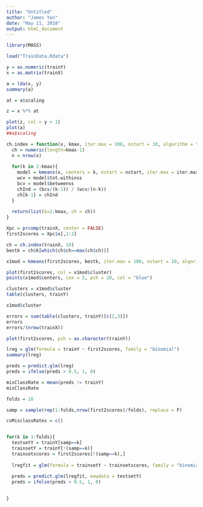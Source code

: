 ---
title: "Untitled"
author: "James Yan"
date: "May 11, 2018"
output: html_document
---

```{r}
library(MASS)

load("TrainData.Rdata")

y = as.numeric(trainY)
x = as.matrix(trainX)

a = lda(x, y)
summary(a)

at = a$scaling

z = x %*% at

plot(z, col = y + 1)
plot(a)
##a$scaling
```

```{r}

ch.index = function(x, kmax, iter.max = 100, nstart = 10, algorithm = "Lloyd"){
  ch = numeric(length=kmax-1)
  n = nrow(x)
  
  for(k in 2:kmax){
    model = kmeans(x, centers = k, nstart = nstart, iter.max = iter.max, algorithm = algorithm)
    wcv = model$tot.withinss
    bcv = model$betweenss
    chInd = (bcv/(k-1)) / (wcv/(n-k))
    ch[k-1] = chInd
  }
  
  return(list(k=2:kmax, ch = ch))
}

Xpc = prcomp(trainX, center = FALSE)
first2scores = Xpc$x[,1:2]

ch = ch.index(trainX, 10)
bestk = ch$k[which(ch$ch==max(ch$ch))]

x1mod = kmeans(first2scores, bestk, iter.max = 100, nstart = 10, algorithm = "Lloyd")

plot(first2scores, col = x1mod$cluster)
points(x1mod$centers, cex = 2, pch = 20, col = "blue")

clusters = x1mod$cluster
table(clusters, trainY)

x1mod$cluster

errors = sum(table(clusters, trainY)[c(2,3)])
errors
errors/(nrow(trainX))
```

```{r}
plot(first2scores, pch = as.character(trainY))

lreg = glm(formula = trainY ~ first2scores, family = "binomial")
summary(lreg)

preds = predict.glm(lreg)
preds = ifelse(preds > 0.5, 1, 0)

misClassRate = mean(preds != trainY)
misClassRate

folds = 10

samp = sample(rep(1:folds,nrow(first2scores)/folds), replace = F)

cvMisclassRates = c()


for(k in 1:folds){
  testsetY = trainY[samp==k]
  trainsetY = trainY[!(samp==k)]
  trainsetscores = first2scores[!(samp==k),]
  
  lregfit = glm(formula = trainsetY ~ trainsetscores, family = "binomial")
  
  preds = predict.glm(lregfit, newdata = testsetY)
  preds = ifelse(preds > 0.5, 1, 0)
  

}


```

